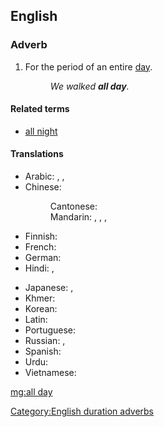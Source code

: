 ==English==

===Adverb===
{{en-adv|head=[[all]] [[day]]|-}}

# For the period of an entire [[day]].
#: ''We walked '''all day'''.''

====Related terms====
* [[all night]]

====Translations====
{{trans-top|the entire day}}
* Arabic: {{t|ar|طُول اَلْيَوْم}},  {{t|ar|طُول اَلنَّهَار}},  {{t|ar|كُلّ اَلْيَوْم}}
* Chinese:
*: Cantonese: {{t|yue|成日|tr=seng4 jat6|sc=Hani}}
*: Mandarin: {{t+|cmn|終日|sc=Hani}},  {{t+|cmn|终日|tr=zhōngrì|sc=Hani}},  {{t+|cmn|全天|tr=quántiān|sc=Hani}},  {{t+|cmn|整天|tr=zhěngtiān|sc=Hani}}
* Finnish: {{t+|fi|koko|alt=koko päivän}}
* French: {{t|fr|toute la journée}}
* German: {{t|de|den ganzen Tag}}
* Hindi: {{t|hi|दिन भर|tr=din bhar|sc=Deva}}, {{t|hi|सारे दिन|tr=sāre din|sc=Deva}}
{{trans-mid}}
* Japanese: {{t+|ja|終日|tr=じゅうじつ, jūjitsu}},  {{t|ja|一日中|tr=いちにちじゅう, ichinichijū}}
* Khmer: {{t|km|វាស់ថ្ងៃ|tr=voah tŋay|sc=Khmr}}
* Korean: {{t|ko|하루 종일|tr=haru jongil}}
* Latin: {{t+|la|diū}}
* Portuguese: {{t|pt|[[o]] [[dia]] [[todo]]}}
* Russian: {{t|ru|це́лый день}},  {{t|ru|весь день}}
* Spanish: {{t|es|todo el día}}
* Urdu: {{t|ur|سارے دن|tr=sāre din|sc=ur-Arab}}
* Vietnamese: {{t|vi|cả ngày}}
{{trans-bottom}}

[[Category:English duration adverbs]]

[[mg:all day]]
